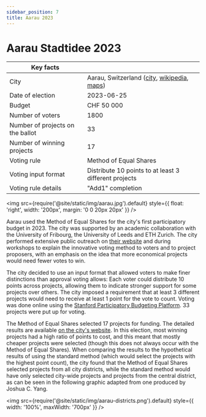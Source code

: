 ```yaml
---
sidebar_position: 7
title: Aarau 2023
---
```


# Aarau Stadtidee 2023

| Key facts | |
| --- | --- |
| City | Aarau, Switzerland ([city](http://stadtidee.aarau.ch/), [wikipedia](https://en.wikipedia.org/wiki/Aarau), [maps](https://www.google.com/maps/place/Aarau,+Switzerland/@47.3909296,7.9875661,12z)) |
| Date of election | 2023-06-25 |
| Budget | CHF 50 000 |
| Number of voters | 1800 |
| Number of projects on the ballot | 33 |
| Number of winning projects | 17 |
| Voting rule | Method of Equal Shares |
| Voting input format | Distribute 10 points to at least 3 different projects |
| Voting rule details | "Add1" completion |

<img src={require('@site/static/img/aarau.jpg').default} style={{ float: 'right', width: '200px', margin: '0 0 20px 20px' }} />

Aarau used the Method of Equal Shares for the city's first participatory budget in 2023. The city was supported by an academic collaboration with the University of Fribourg, the University of Leeds and ETH Zurich. The city performed extensive public outreach on [their website](https://www.stadtidee.aarau.ch/abstimmungsphase.html/1937) and during workshops to explain the innovative voting method to voters and to project proposers, with an emphasis on the idea that more economical projects would need fewer votes to win.

The city decided to use an input format that allowed voters to make finer distinctions than approval voting allows: Each voter could distribute 10 points across projects, allowing them to indicate stronger support for some projects over others. The city imposed a requirement that at least 3 different projects would need to receive at least 1 point for the vote to count. Voting was done online using the [Stanford Participatory Budgeting Platform](https://github.com/StanfordCDT/pb). 33 projects were put up for voting.

The Method of Equal Shares selected 17 projects for funding. The detailed results are available [on the city's website](https://www.stadtidee.aarau.ch/abstimmung.html/2114). In this election, most winning projects had a high ratio of points to cost, and this meant that mostly cheaper projects were selected (though this does not always occur with the Method of Equal Shares). When comparing the results to the hypothetical results of using the standard method (which would select the projects with the highest point count), the city found that the Method of Equal Shares selected projects from all city districts, while the standard method would have only selected city-wide projects and projects from the central district, as can be seen in the following graphic adapted from one produced by Joshua C. Yang.

<img src={require('@site/static/img/aarau-districts.png').default} style={{ width: '100%', maxWidth: '700px' }} />